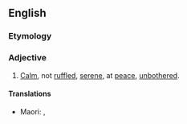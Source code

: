 ==English==

===Etymology===
{{prefix|en|un|ruffled}}

===Adjective===
{{en-adj}}

# [[calm|Calm]], not [[ruffled]], [[serene]], at [[peace]], [[unbothered]].

====Translations====
{{trans-top|untroubled}}
* Maori: {{t|mi|māoriori}}, {{t|mi|māhuruhuru }}
{{trans-mid}}
{{trans-bottom}}